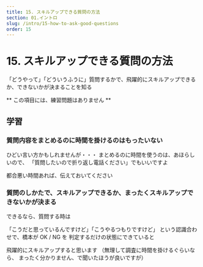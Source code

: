 ```yaml
---
title: 15. スキルアップできる質問の方法
section: 01.イントロ
slug: /intro/15-how-to-ask-good-questions
order: 15
---
```


# 15. スキルアップできる質問の方法

<p class="goal">
  「どうやって」「どういうふうに」質問するかで、飛躍的にスキルアップできるか、できないかが決まることを知る
</p>

** この項目には、練習問題はありません **

## 学習

### 質問内容をまとめるのに時間を掛けるのはもったいない

ひどい言い方かもしれませんが・・・
まとめるのに時間を使うのは、あほらしいので、
「質問したいので折り返し電話ください」でもいいですよ

都合悪い時間あれば、伝えておいてください

### 質問のしかたで、スキルアップできるか、まったくスキルアップできないかが決まる

できるなら、質問する時は

「こうだと思っているんですけど」「こうやるつもりですけど」
という認識合わせで、橋本が OK / NG を
判定するだけの状態にできていると

飛躍的にスキルアップすると思います
（無理して調査に時間を掛けるぐらいなら、
まったく分かりません、で聞いたほうが良いですが）
